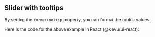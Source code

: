 
<Meta title="Atoms/Slider/Examples/Slider with tooltips" />

## Slider with tooltips

By setting the `formatTooltip` property, you can format the tooltip values.

<Canvas of={Stories.SliderWithTooltips} />

Here is the code for the above example in React (@klevu/ui-react):

```jsx
import React from "react"
import { KlevuSlider } from "@klevu/ui-react"

const MyComp = () => {
  return (
    <KlevuSlider formatTooltip={(value) => `$${value.toFixed(0)}`} end={90} max={100} min={0} start={10} showTooltips />
  )
}
```

<KlevuAutoDocs of={Stories} />
